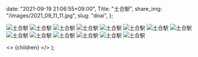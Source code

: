 
  date: "2021-09-19 21:06:55+09:00",
  Title: "土合駅",
  share_img: "/images/2021_09_11_11.jpg",
  slug: "doai",
};

![土合駅](/images/2021_09_19_1.jpg)
![土合駅](/images/2021_09_19_2.jpg)
![土合駅](/images/2021_09_19_3.jpg)
![土合駅](/images/2021_09_19_4.jpg)
![土合駅](/images/2021_09_19_5.jpg)
![土合駅](/images/2021_09_19_6.jpg)
![土合駅](/images/2021_09_19_7.jpg)
![土合駅](/images/2021_09_19_8.jpg)
![土合駅](/images/2021_09_19_9.jpg)
![土合駅](/images/2021_09_19_10.jpg)
![土合駅](/images/2021_09_19_11.jpg)
![土合駅](/images/2021_09_19_12.jpg)
![土合駅](/images/2021_09_19_13.jpg)
![土合駅](/images/2021_09_19_14.jpg)

  <>
    <Head>
      <title>{meta.Title} | 異郷好実</title>
    </Head>
    <PostLayout meta={meta}>{children}</PostLayout>
  </>
);
